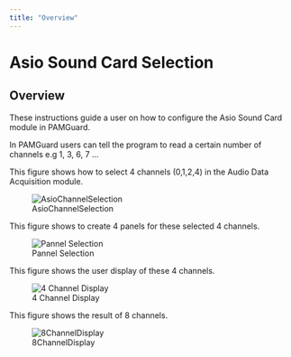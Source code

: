 ```yaml
---
title: "Overview"
---
```

Asio Sound Card Selection
=========================

Overview
--------

These instructions guide a user on how to configure the Asio Sound Card module in PAMGuard.

In PAMGuard users can tell the program to read a certain number of channels e.g 1, 3, 6, 7 ...

  
  

This figure shows how to select 4 channels (0,1,2,4) in the Audio Data Acquisition module.

![AsioChannelSelection](images/AsioChannelSelection.PNG)

  
  

This figure shows to create 4 panels for these selected 4 channels.

![Pannel Selection](images/PannelSelection.PNG)

  
  

This figure shows the user display of these 4 channels.

![4 Channel Display](images/4ChannelDisplay.PNG)

  
  

This figure shows the result of 8 channels.

![8ChannelDisplay](images/8ChannelDisplay.PNG)